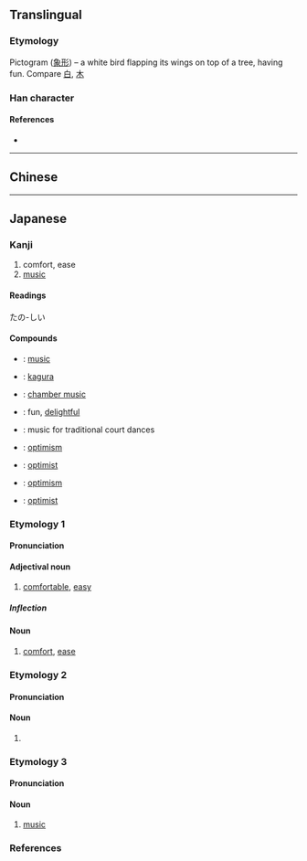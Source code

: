 {{character info/new}}
{{also|樂|乐}}
==Translingual==
{{Han simplified forms|樂|楽|乐}}

===Etymology===
Pictogram ([[象形]]) – a white bird flapping its wings on top of a tree, having fun. Compare [[白]], [[木]]

===Han character===
{{Han char|rn=75|rad=木|as=09|sn=13|four=|canj=IOD,XIOD}}

====References====
* {{Han ref|kx=0542.191|dkj=15213|dj=0930.200|hdz=80020.140|uh=697D|ud=27005}}

----

==Chinese==
{{zh-see|樂|v}}

----

==Japanese==
{{ja-kanji forms|楽|樂}}

===Kanji===
{{ja-kanji|grade=2|rs=木09|style=s|kyu=樂}}

# comfort, ease
# [[music]]

====Readings====
{{ja-readings
|goon=がく, ぎょう<げう, らく
|kanon=がく, らく
|kun=たの-し.い, たの-しむ
}}たの-しい

====Compounds====
{{der-top|Compounds}}
* {{ja-r|音楽|おんがく}}: [[music]]
* {{ja-r|神楽|かぐら}}: [[kagura]]
* {{ja-r|室内楽|しつないがく}}: [[chamber music]]
* {{ja-r|楽しい|たのし.い}}: fun, [[delightful]]
* {{ja-r|舞楽|ぶがく}}: music for traditional court dances
* {{ja-r|楽天|らくてん}}: [[optimism]]
* {{ja-r|楽天家|らくてんか}}: [[optimist]]
* {{ja-r|楽天主義|らくてんしゅぎ}}: [[optimism]]
* {{ja-r|楽天主義者|らくてんしゅぎしゃ}}: [[optimist]]
{{der-bottom}}

===Etymology 1===
{{ja-kanjitab|らく|yomi=o}}

====Pronunciation====
{{ja-pron|yomi=o|らく|acc=2|acc_ref=DJR,NHK}}

====Adjectival noun====
{{ja-adj|kyu=樂|infl=na|らく}}

# [[comfortable]], [[easy]]

=====Inflection=====
{{ja-na|らく}}

====Noun====
{{ja-noun|kyu=樂|らく}}

# [[comfort]], [[ease]]

===Etymology 2===
{{ja-kanjitab|らく|yomi=o}}

====Pronunciation====
{{ja-pron|yomi=o|らく|acc=1|acc_ref=DJR,NHK}}

====Noun====
{{ja-noun|kyu=樂|らく}}

# {{abbreviation of|千秋楽|lang=ja}}

===Etymology 3===
{{ja-kanjitab|がく|yomi=o}}

====Pronunciation====
{{ja-pron|yomi=o|がく|acc=1|acc_ref=DJR,NHK,|acc2=0|acc2_ref=NHK}}

====Noun====
{{ja-noun|kyu=樂|がく}}

# [[music]]

===References===
<references/>